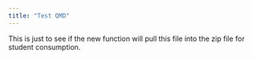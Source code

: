 ```yaml
---
title: "Test QMD"
---
```



This is just to see if the new function will pull this file into the zip file for student consumption.
